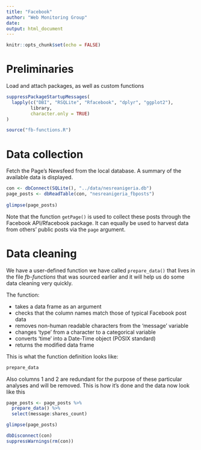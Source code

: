 ```yaml
---
title: "Facebook"
author: "Web Monitoring Group"
date: 
output: html_document
---
```


```r
knitr::opts_chunk$set(echo = FALSE)
```
# Preliminaries
Load and attach packages, as well as custom functions
```r
suppressPackageStartupMessages(
  lapply(c("DBI", "RSQLite", "Rfacebook", "dplyr", "ggplot2"),
         library,
         character.only = TRUE)
)

source("fb-functions.R")
```

# Data collection
Fetch the Page's Newsfeed from the local database. A summary of the available data is displayed.
```r
con <- dbConnect(SQLite(), "../data/nesreanigeria.db")
page_posts <- dbReadTable(con, "nesreanigeria_fbposts")
  
glimpse(page_posts)
```

Note that the function `getPage()` is used to collect these posts through the Facebook API/Rfacebook package. It can equally be used to harvest data from others' public posts via the `page` argument.


# Data cleaning  
We have a user-defined function we have called `prepare_data()` that lives in the file *fb-functions* that was sourced earlier and it will help us do some data cleaning very quickly.  

The function:

- takes a data frame as an argument
- checks that the column names match those of typical Facebook post data
- removes non-human readable characters from the 'message' variable
- changes 'type' from a character to a categorical variable
- converts 'time' into a Date-Time object (POSIX standard)
- returns the modified data frame  

This is what the function definition looks like:  
```r
prepare_data
```

Also columns 1 and 2 are redundant for the purpose of these particular analyses and will be removed. This is how it's done and the data now look like this  
```r
page_posts <- page_posts %>%
  prepare_data() %>%
  select(message:shares_count)

glimpse(page_posts)
```



```r
dbDisconnect(con)
suppressWarnings(rm(con))
```

